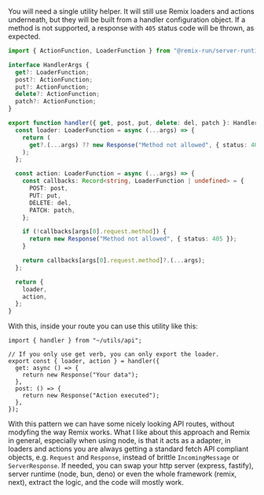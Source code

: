 
You will need a single utility helper. It will still use Remix loaders and actions underneath, but they will be built from a handler configuration object. If a method is not supported, a response with `405` status code will be thrown, as expected.

```ts
import { ActionFunction, LoaderFunction } from "@remix-run/server-runtime";

interface HandlerArgs {
  get?: LoaderFunction;
  post?: ActionFunction;
  put?: ActionFunction;
  delete?: ActionFunction;
  patch?: ActionFunction;
}

export function handler({ get, post, put, delete: del, patch }: HandlerArgs) {
  const loader: LoaderFunction = async (...args) => {
    return (
      get?.(...args) ?? new Response("Method not allowed", { status: 405 })
    );
  };

  const action: LoaderFunction = async (...args) => {
    const callbacks: Record<string, LoaderFunction | undefined> = {
      POST: post,
      PUT: put,
      DELETE: del,
      PATCH: patch,
    };

    if (!callbacks[args[0].request.method]) {
      return new Response("Method not allowed", { status: 405 });
    }

    return callbacks[args[0].request.method]?.(...args);
  };

  return {
    loader,
    action,
  };
}
```

With this, inside your route you can use this utility like this:

```tsx
import { handler } from "~/utils/api";

// If you only use get verb, you can only export the loader.
export const { loader, action } = handler({
  get: async () => {
    return new Response("Your data");
  },
  post: () => {
    return new Response("Action executed");
  },
});
```

With this pattern we can have some nicely looking API routes, without modyfing the way Remix works. What I like about this approach and Remix in general, especially when using node, is that it acts as a adapter, in loaders and actions you are always getting a standard fetch API compliant objects, e.g. `Request` and `Response`, instead of brittle `IncomingMessage` or `ServerResponse`. If needed, you can swap your http server (express, fastify), server runtime (node, bun, deno) or even the whole framework (remix, next), extract the logic, and the code will mostly work.
